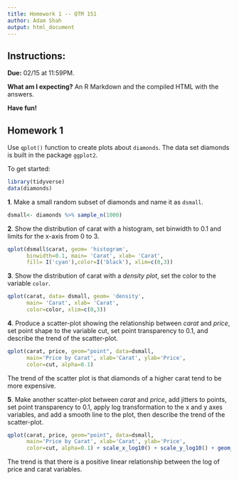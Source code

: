 ```yaml
---
title: Homework 1 -- QTM 151
author: Adam Shah
output: html_document
---
```


## Instructions:

**Due:** 02/15 at 11:59PM.

**What am I expecting?** An R Markdown and the compiled HTML with the answers.

**Have fun!**

## Homework 1

Use `qplot()` function to create plots about `diamonds`. The data set diamonds is built in the package
`ggplot2`.

To get started:

```r
library(tidyverse)
data(diamonds)
```

**1**. Make a small random subset of diamonds and name it as `dsmall`.

```r
dsmall<- diamonds %>% sample_n(1000)
```

**2**. Show the distribution of carat with a histogram, set binwidth to 0.1 and limits for the x-axis from 0
to 3.

```r
qplot(dsmall$carat, geom= 'histogram', 
      binwidth=0.1, main= 'Carat', xlab= 'Carat', 
      fill= I('cyan'),color=I('black'), xlim=c(0,3))
```

**3**. Show the distribution of carat with a *density plot*, set the color to the variable `color`.

```r
qplot(carat, data= dsmall, geom= 'density', 
      main= 'Carat', xlab= 'Carat', 
      color=color, xlim=c(0,3))
```

**4**. Produce a scatter-plot showing the relationship between *carat* and *price*, set point shape to the
variable cut, set point transparency to 0.1, and describe the trend of the scatter-plot.

```r
qplot(carat, price, geom="point", data=dsmall, 
      main='Price by Carat', xlab='Carat', ylab='Price',
      color=cut, alpha=0.1)
```

The trend of the scatter plot is that diamonds of a higher carat tend to be more expensive.

**5**. Make another scatter-plot between *carat* and *price*, add jitters to points, set point transparency to
0.1, apply log transformation to the x and y axes variables, and add a smooth line to the plot, then
describe the trend of the scatter-plot.

```r
qplot(carat, price, geom="point", data=dsmall, 
      main='Price by Carat', xlab='Carat', ylab='Price',
      color=cut, alpha=0.1) + scale_x_log10() + scale_y_log10() + geom_jitter() + geom_smooth(method='lm')
```

The trend is that there is a positive linear relationship between the log of price and carat variables.